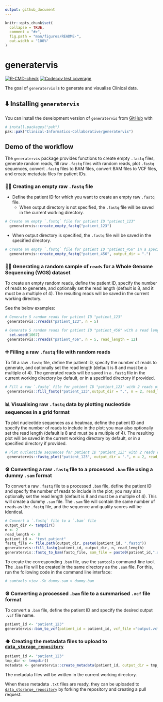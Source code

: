 ```yaml
---
output: github_document
---
```


<!-- README.md is generated from README.Rmd. Please edit that file -->

```r
knitr::opts_chunk$set(
  collapse = TRUE,
  comment = "#>",
  fig.path = "man/figures/README-",
  out.width = "100%"
)
```

# generatervis

<!-- badges: start -->

[![R-CMD-check](https://github.com/Clinical-Informatics-Collaborative/generatervis/actions/workflows/R-CMD-check.yaml/badge.svg)](https://github.com/Clinical-Informatics-Collaborative/generatervis/actions/workflows/R-CMD-check.yaml) [![Codecov test coverage](https://codecov.io/gh/Clinical-Informatics-Collaborative/generatervis/graph/badge.svg)](https://app.codecov.io/gh/Clinical-Informatics-Collaborative/generatervis)

<!-- badges: end -->

The goal of `generatervis` is to generate and visualise Clinical data.

## ⬇️ Installing `generatervis`

You can install the development version of `generatervis` from [GitHub](https://github.com/) with

```r
# install.packages("pak")  
pak::pak("Clinical-Informatics-Collaborative/generatervis")  
```  

## Demo of the workflow

The `generatervis` package provides functions to create empty `.fastq` files, generate random reads, fill raw `.fastq` files with random reads, plot `.fastq` sequences, convert `.fastq` files to BAM files, convert BAM files to VCF files, and create metadata files for patient IDs.


### 🧑‍💻 Creating an empty raw `.fastq` file

* Define the patient ID for which you want to create an empty raw `.fastq` file. 
  * When output directory is not specified, the `.fastq` file will be saved in the current working directory.

```r
# Create an empty `.fastq` file for patient ID "patient_123"
  generatervis::create_empty_fastq("patient_123")
```

  * When output directory is specified, the `.fastq` file will be saved in the specified directory.
```r
# Create an empty `.fastq` file for patient ID "patient_456" in a specific directory
  generatervis::create_empty_fastq("patient_456", output_dir = ".")
```

### 🧑‍💻 Generating a random sample of `reads` for a Whole Genome Sequencing (WGS) dataset

To create an empty random reads, define the patient ID, specify the number of reads to generate, and optionally set the read length (default is 8, and it must be a multiple of 4). The resulting reads will be saved in the current working directory.

See the below examples:

```r
# Generate 5 random reads for patient ID "patient_123"
 generatervis::rreads("patient_123", n = 5)
```

```r
# Generate 5 random reads for patient ID "patient_456" with a read length of 12
  set.seed(1067)
 generatervis::rreads("patient_456", n = 5, read_length = 12)
```

### ➕️ Filling a raw `.fastq` file with random reads

To fill a raw `.fastq` file, define the patient ID, specify the number of reads to generate, and optionally set the read length (default is 8 and must be a multiple of 4). The generated reads will be saved in a `.fastq` file in the current working directory by default, or in a specified directory if provided.

```r
# Fill a raw `.fastq` file for patient ID "patient_123" with 2 reads of length 8
 generatervis::fill_fastq("patient_123",output_dir = ".", n = 2, read_length = 8)
```

### 📊 Visualising raw `.fastq` data by plotting nucleotide sequences in a grid format

To plot nucleotide sequences as a heatmap, define the patient ID and specify the number of reads to include in the plot; you may also optionally set the read length (default is 8 and must be a multiple of 4). The resulting plot will be saved in the current working directory by default, or in a specified directory if provided.

```r
# Plot nucleotide sequences for patient ID "patient_123" with 2 reads of length 8
 generatervis::fastq_plot("patient_123", output_dir = ".", n = 2, read_length = 8)
```


### ⚙️ Converting a raw `.fastq` file to a processed `.bam` file using a dummy `.sam` format

To convert a raw `.fastq` file to a processed `.bam` file, define the patient ID and specify the number of reads to include in the plot; you may also optionally set the read length (default is 8 and must be a multiple of 4). This will create a dummy `.sam` file. The `.sam` file will contain the same number of reads as the `.fastq` file, and the sequence and quality scores will be identical.

```r
# Convert a `.fastq` file to a `.bam` file
output_dir <- tempdir()
n <- 2
read_length <- 8
patient_id <- "test_patient"
fastq_file <- file.path(output_dir, paste0(patient_id, ".fastq"))
generatervis::fill_fastq(patient_id, output_dir, n, read_length)
generatervis::fastq_to_bam(fastq_file, sam_file = paste0(patient_id,".sam"), reference = "chr1")
```

To create the corresponding `.bam` file, use the `samtools` command-line tool. The `.bam` file will be created in the same directory as the `.sam` file. For this, run the following code in the command line interface:

```bash
# samtools view -Sb dummy.sam > dummy.bam
```

### ⚙️ Converting a processed `.bam` file to a summarised `.vcf` file format

To convert a `.bam` file, define the patient ID and specify the desired output `.vcf` file name.

```r
patient_id <- "patient_123"
generatervis::bam_to_vcf(patient_id = patient_id, vcf_file ="output.vcf")
```

### ⬆️ Creating the metadata files to upload to [`data_storage_repository`](https://github.com/Clinical-Informatics-Collaborative/data_storage_portal)

```r
patient_id <- "patient_123"
tmp_dir <- tempdir()
metadata <- generatervis::create_metadata(patient_id, output_dir = tmp_dir)
```

The metadata files will be written in the current working directory.

When these metadata `.txt` files are ready, they can be uploaded to [`data_storarge_repository`](https://github.com/Clinical-Informatics-Collaborative/data_storage_portal) by forking the repository and creating a pull request.
